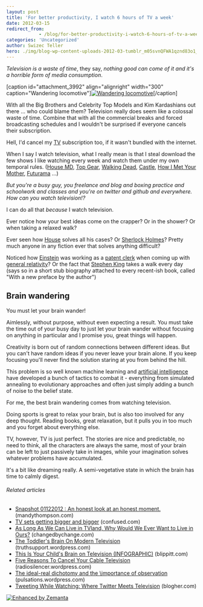 ```yaml
---
layout: post
title: 'For better productivity, I watch 6 hours of TV a week'
date: 2012-03-15
redirect_from: 
            - /blog/for-better-productivity-i-watch-6-hours-of-tv-a-week/swizec/3988
categories: 'Uncategorized'
author: Swizec Teller
hero: ./img/blog-wp-content-uploads-2012-03-tumblr_m05svnQFWA1qznd83o1_500.jpg
---
```

_Television is a waste of time_, they say, _nothing good can come of it and it's a horrible form of media consumption_.



\[caption id="attachment_3992" align="alignright" width="300" caption="Wandering locomotive"][![Wandering locomotive](http://swizec.com/blog/wp-content/uploads/2012/03/tumblr_m05svnQFWA1qznd83o1_500.jpg "Wandering locomotive")](./img/blog-wp-content-uploads-2012-03-tumblr_m05svnQFWA1qznd83o1_500.jpg)\[/caption]



With all the Big Brothers and Celebrity Top Models and Kim Kardashians out there ... who could blame them? Television really does seem like a colossal waste of time. Combine that with all the commercial breaks and forced broadcasting schedules and I wouldn't be surprised if everyone cancels their subscription.



Hell, I'd cancel my [TV](http://en.wikipedia.org/wiki/Television "Television") subscription too, if it wasn't bundled with the internet.



When I say I watch television, what I really mean is that I steal download the few shows I like watching every week and watch them under my own temporal rules. ([House MD](http://www.tv.com/shows/house/ "House"), [Top Gear](http://www.bbc.co.uk/topgear/ "Top Gear (2002 TV series)"), [Walking Dead](http://en.wikipedia.org/wiki/The_Walking_Dead_(TV_series)), [Castle](http://en.wikipedia.org/wiki/Castle_tv), [How I Met Your Mother](http://www.tv.com/shows/how-i-met-your-mother/ "How I Met Your Mother"), [Futurama](http://en.wikipedia.org/wiki/Futurama) ...)



_But you're a busy guy, you freelance and blog and boxing practice and schoolwork and classes and you're on twitter and github and everywhere. How can you watch television!?_



I can do all that _because_ I watch television.



Ever notice how your best ideas come on the crapper? Or in the shower? Or when taking a relaxed walk?



Ever seen how [House](http://en.wikipedia.org/wiki/House_%28TV_series%29 "House (TV series)") solves all his cases? Or [Sherlock Holmes](http://en.wikipedia.org/wiki/Sherlock_Holmes "Sherlock Holmes")? Pretty much anyone in any fiction ever that solves anything difficult?



Noticed how [Einstein](http://en.wikipedia.org/wiki/Albert_Einstein "Albert Einstein") was working as a [patent clerk](http://en.wikipedia.org/wiki/Patent_examiner "Patent examiner") when coming up with [general relativity](http://en.wikipedia.org/wiki/General_relativity "General relativity")? Or the fact that [Stephen King](http://en.wikipedia.org/wiki/Stephen_King "Stephen King") takes a walk every day (says so in a short stub biography attached to every recent-ish book, called "With a new preface by the author")

## Brain wandering

You must let your brain wander!



Aimlessly, without purpose, without even expecting a result. You must take the time out of your busy day to just let your brain wander without focusing on anything in particular and I promise you, great things will happen.



Creativity is born out of random connections between different ideas. But you can't have random ideas if you never leave your brain alone. If you keep focusing you'll never find the solution staring at you from behind the hill.



This problem is so well known machine learning and [artificial intelligence](http://en.wikipedia.org/wiki/Artificial_intelligence "Artificial intelligence") have developed a bunch of tactics to combat it - everything from simulated annealing to evolutionary approaches and often just simply adding a bunch of noise to the belief state.



For me, the best brain wandering comes from watching television.



Doing sports is great to relax your brain, but is also too involved for any deep thought. Reading books, great relaxation, but it pulls you in too much and you forget about everything else.



TV, however, TV is just perfect. The stories are nice and predictable, no need to think, all the characters are always the same, most of your brain can be left to just passively take in images, while your imagination solves whatever problems have accumulated.



It's a bit like dreaming really. A semi-vegetative state in which the brain has time to calmly digest.

###### Related articles

- [Snapshot 01122012 : An honest look at an honest moment.](http://mandythompson.com/2012/02/01/snapshot-01122012-an-honest-look-at-an-honest-moment/) (mandythompson.com)
- [TV sets getting bigger and bigger](http://www.confused.com/news/household/home-insurance/tv-sets-getting-bigger-and-bigger-721795577) (confused.com)
- [As Long As We Can Live in TVland, Why Would We Ever Want to Live in Ours?](http://changedbychange.com/2012/02/22/as-long-as-we-can-live-in-tvland-why-would-we-ever-want-to-live-in-ours/) (changedbychange.com)
- [The Toddler's Brain On Modern Television](http://truthsupport.wordpress.com/2012/02/02/the-toddlers-brain-on-modern-television/) (truthsupport.wordpress.com)
- [This Is Your Child's Brain on Television (INFOGRAPHIC)](http://www.blippitt.com/this-is-your-childs-brain-on-television-infographic/) (blippitt.com)
- [Five Reasons To Cancel Your Cable Television](http://radiosilencer.wordpress.com/2012/03/08/five-reasons-to-cancel-your-cable-television/) (radiosilencer.wordpress.com)
- [The ideal-real dichotomy and the \\importance of observation](http://pulsations.wordpress.com/2012/03/10/the-ideal-real-dichotomy-and-the-\importance-of-observation/) (pulsations.wordpress.com)
- [Tweeting While Watching: Where Twitter Meets Television](http://www.blogher.com/snippets/tweeting-while-watching-where-twitter-meets-television) (blogher.com)

[![Enhanced by Zemanta](http://img.zemanta.com/zemified_e.png?x-id=43846e03-6aaa-43fc-be21-9b43bc1b3db7)](http://www.zemanta.com/ "Enhanced by Zemanta")
